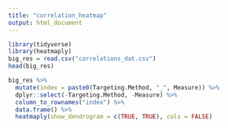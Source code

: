 ```yaml
---
title: "correlation_heatmap"
output: html_document
---
```


```r
library(tidyverse)
library(heatmaply)
big_res = read.csv("correlations_dat.csv")
head(big_res)
```
```r
big_res %>% 
  mutate(index = paste0(Targeting.Method, "_", Measure)) %>% 
  dplyr::select(-Targeting.Method, -Measure) %>% 
  column_to_rownames("index") %>% 
  data.frame() %>% 
  heatmaply(show_dendrogram = c(TRUE, TRUE), cols = FALSE)
```

